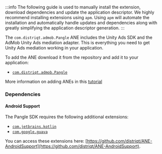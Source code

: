
:::info
The following guide is used to manually install the extension, download dependencies and update the application descriptor. We highly recommend installing extensions using `apm`. Using `apm` will automate the installation and automatically handle updates and dependencies along with greatly simplifying the application descriptor generation.
:::


The `com.distriqt.admob.Pangle` ANE includes the Unity Ads SDK and the AdMob Unity Ads mediation adapter. This is everything you need to get Unity Ads mediation working in your application.

To add the ANE download it from the repository and add it to your application:

- [`com.distriqt.admob.Pangle`](https://github.com/distriqt/ANE-Adverts-Mediation/raw/master/lib/unityads/com.distriqt.admob.Pangle.ane)

More information on adding ANEs in this [tutorial](/docs/tutorials/getting-started)


### Dependencies

#### Android Support

The Pangle SDK requires the following additional extensions:

- [`com.jetbrains.kotlin`](https://github.com/distriqt/ANE-AndroidSupport/raw/master/lib/com.jetbrains.kotlin.ane)
- [`com.google.guava`](https://github.com/distriqt/ANE-AndroidSupport/raw/master/lib/com.google.guava.ane)

You can access these extensions here: [https://github.com/distriqt/ANE-AndroidSupport](https://github.com/distriqt/ANE-AndroidSupport).

